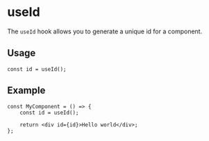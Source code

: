 
<Meta title="Utils/hooks/useId" />

# useId

The `useId` hook allows you to generate a unique id for a component.

## Usage

```tsx
const id = useId();
```

## Example

```tsx
const MyComponent = () => {
	const id = useId();

	return <div id={id}>Hello world</div>;
};
```
